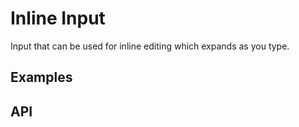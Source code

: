 
<Meta title="Docs/Components/Form/Inline Input" />

# Inline Input

Input that can be used for inline editing which expands as you type.

## Examples

<Canvas sourceState="shown" of={InlineInputStories.Basic} />

## API

<ArgsTable of={InlineInput} />
